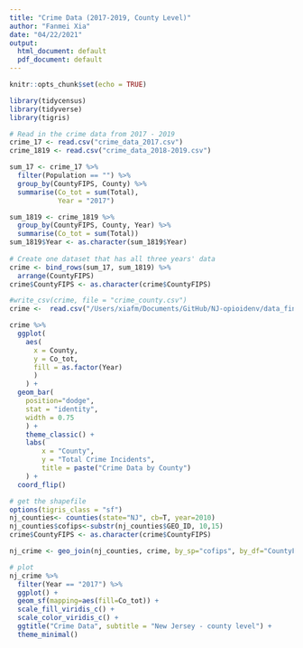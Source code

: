 ```yaml
---
title: "Crime Data (2017-2019, County Level)"
author: "Fanmei Xia"
date: "04/22/2021"
output:
  html_document: default
  pdf_document: default
---
```


```r
knitr::opts_chunk$set(echo = TRUE)

library(tidycensus)
library(tidyverse)
library(tigris)
```


```r
# Read in the crime data from 2017 - 2019
crime_17 <- read.csv("crime_data_2017.csv")
crime_1819 <- read.csv("crime_data_2018-2019.csv")

```

```r
sum_17 <- crime_17 %>%
  filter(Population == "") %>%
  group_by(CountyFIPS, County) %>%
  summarise(Co_tot = sum(Total), 
            Year = "2017")

sum_1819 <- crime_1819 %>%
  group_by(CountyFIPS, County, Year) %>%
  summarise(Co_tot = sum(Total))
sum_1819$Year <- as.character(sum_1819$Year)
            
# Create one dataset that has all three years' data
crime <- bind_rows(sum_17, sum_1819) %>%
  arrange(CountyFIPS) 
crime$CountyFIPS <- as.character(crime$CountyFIPS)

```

```r
#write_csv(crime, file = "crime_county.csv")
crime <-  read.csv("/Users/xiafm/Documents/GitHub/NJ-opioidenv/data_final/crime_county.csv")
```

```r
crime %>%
  ggplot(
    aes(
      x = County, 
      y = Co_tot, 
      fill = as.factor(Year)
      )
    ) +
  geom_bar(
    position="dodge",
    stat = "identity", 
    width = 0.75
    ) +
    theme_classic() +
    labs(
        x = "County",
        y = "Total Crime Incidents",
        title = paste("Crime Data by County") 
    ) +
  coord_flip()
```

```r
# get the shapefile
options(tigris_class = "sf")
nj_counties<- counties(state="NJ", cb=T, year=2010)
nj_counties$cofips<-substr(nj_counties$GEO_ID, 10,15)
crime$CountyFIPS <- as.character(crime$CountyFIPS)

nj_crime <- geo_join(nj_counties, crime, by_sp="cofips", by_df="CountyFIPS")

```

```r
# plot
nj_crime %>%
  filter(Year == "2017") %>%
  ggplot() +
  geom_sf(mapping=aes(fill=Co_tot)) +
  scale_fill_viridis_c() +
  scale_color_viridis_c() +
  ggtitle("Crime Data", subtitle = "New Jersey - county level") +
  theme_minimal()

```